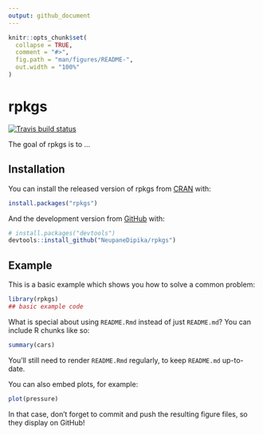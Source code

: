 ```yaml
---
output: github_document
---
```


<!-- README.md is generated from README.Rmd. Please edit that file -->

```r
knitr::opts_chunk$set(
  collapse = TRUE,
  comment = "#>",
  fig.path = "man/figures/README-",
  out.width = "100%"
)
```
# rpkgs

<!-- badges: start -->
[![Travis build status](https://travis-ci.org/NeupaneDipika/rpkgs.svg?branch=master)](https://travis-ci.org/NeupaneDipika/rpkgs)
<!-- badges: end -->

The goal of rpkgs is to ...

## Installation

You can install the released version of rpkgs from [CRAN](https://CRAN.R-project.org) with:

``` r
install.packages("rpkgs")
```

And the development version from [GitHub](https://github.com/) with:

``` r
# install.packages("devtools")
devtools::install_github("NeupaneDipika/rpkgs")
```
## Example

This is a basic example which shows you how to solve a common problem:

```r
library(rpkgs)
## basic example code
```

What is special about using `README.Rmd` instead of just `README.md`? You can include R chunks like so:

```r
summary(cars)
```

You'll still need to render `README.Rmd` regularly, to keep `README.md` up-to-date.

You can also embed plots, for example:

```r
plot(pressure)
```

In that case, don't forget to commit and push the resulting figure files, so they display on GitHub!
